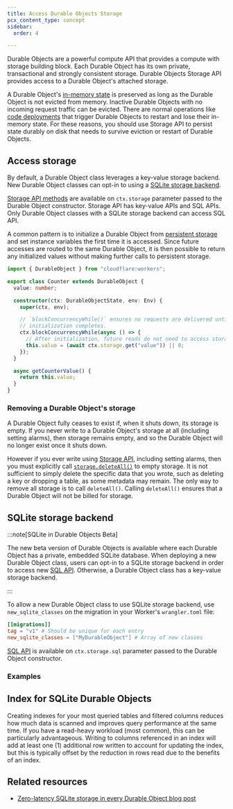 ```yaml
---
title: Access Durable Objects Storage
pcx_content_type: concept
sidebar:
  order: 4

---
```



<GlossaryTooltip term="Durable Object">Durable Objects</GlossaryTooltip> are a powerful compute API that provides a compute with storage building block. Each Durable Object has its own private, transactional and strongly consistent storage. Durable Objects <GlossaryTooltip term="Storage API">Storage API</GlossaryTooltip> provides access to a Durable Object's attached storage.

A Durable Object's [in-memory state](/durable-objects/reference/in-memory-state/) is preserved as long as the Durable Object is not evicted from memory. Inactive Durable Objects with no incoming request traffic can be evicted. There are normal operations like [code deployments](/workers/configuration/versions-and-deployments/) that trigger Durable Objects to restart and lose their in-memory state. For these reasons, you should use Storage API to persist state durably on disk that needs to survive eviction or restart of Durable Objects.

## Access storage

By default, a <GlossaryTooltip term="Durable Object class">Durable Object class</GlossaryTooltip> leverages a key-value storage backend. New Durable Object classes can opt-in to using a [SQLite storage backend](/durable-objects/best-practices/access-durable-objects-storage/#sqlite-storage-backend).

[Storage API methods](/durable-objects/api/storage-api/#methods) are available on `ctx.storage` parameter passed to the Durable Object constructor. Storage API has key-value APIs and SQL APIs. Only Durable Object classes with a SQLite storage backend can access SQL API.

A common pattern is to initialize a Durable Object from [persistent storage](/durable-objects/api/storage-api/) and set instance variables the first time it is accessed. Since future accesses are routed to the same Durable Object, it is then possible to return any initialized values without making further calls to persistent storage.

```ts
import { DurableObject } from "cloudflare:workers";

export class Counter extends DurableObject {
  value: number;

  constructor(ctx: DurableObjectState, env: Env) {
    super(ctx, env);

    // `blockConcurrencyWhile()` ensures no requests are delivered until
    // initialization completes.
    ctx.blockConcurrencyWhile(async () => {
      // After initialization, future reads do not need to access storage.
      this.value = (await ctx.storage.get("value")) || 0;
    });
  }

  async getCounterValue() {
    return this.value;
  }
}
```
### Removing a Durable Object's storage

A Durable Object fully ceases to exist if, when it shuts down, its storage is empty. If you never write to a Durable Object's storage at all (including setting <GlossaryTooltip term="alarm">alarms</GlossaryTooltip>), then storage remains empty, and so the Durable Object will no longer exist once it shuts down.

However if you ever write using [Storage API](/durable-objects/api/storage-api/), including setting alarms, then you must explicitly call [`storage.deleteAll()`](/durable-objects/api/storage-api/#deleteall) to empty storage. It is not sufficient to simply delete the specific data that you wrote, such as deleting a key or dropping a table, as some metadata may remain. The only way to remove all storage is to call `deleteAll()`. Calling `deleteAll()` ensures that a Durable Object will not be billed for storage.

## SQLite storage backend

:::note[SQLite in Durable Objects Beta]

The new beta version of Durable Objects is available where each Durable Object has a private, embedded SQLite database. When deploying a new Durable Object class, users can opt-in to a SQLite storage backend in order to access new [SQL API](/durable-objects/api/sql-storage/#exec). Otherwise, a Durable Object class has a key-value storage backend.

:::

To allow a new Durable Object class to use SQLite storage backend, use `new_sqlite_classes` on the migration in your Worker's `wrangler.toml` file:


<WranglerConfig>

```toml
[[migrations]]
tag = "v1" # Should be unique for each entry
new_sqlite_classes = ["MyDurableObject"] # Array of new classes
```

</WranglerConfig>

[SQL API](/durable-objects/api/sql-storage/#exec) is available on `ctx.storage.sql` parameter passed to the Durable Object constructor.

### Examples

<Render file="durable-objects-sql" />

<Render file="durable-objects-vs-d1" />

## Index for SQLite Durable Objects

Creating indexes for your most queried tables and filtered columns reduces how much data is scanned and improves query performance at the same time. If you have a read-heavy workload (most common), this can be particularly advantageous. Writing to columns referenced in an index will add at least one (1) additional row written to account for updating the index, but this is typically offset by the reduction in rows read due to the benefits of an index.

## Related resources

* [Zero-latency SQLite storage in every Durable Object blog post](https://blog.cloudflare.com/sqlite-in-durable-objects)
